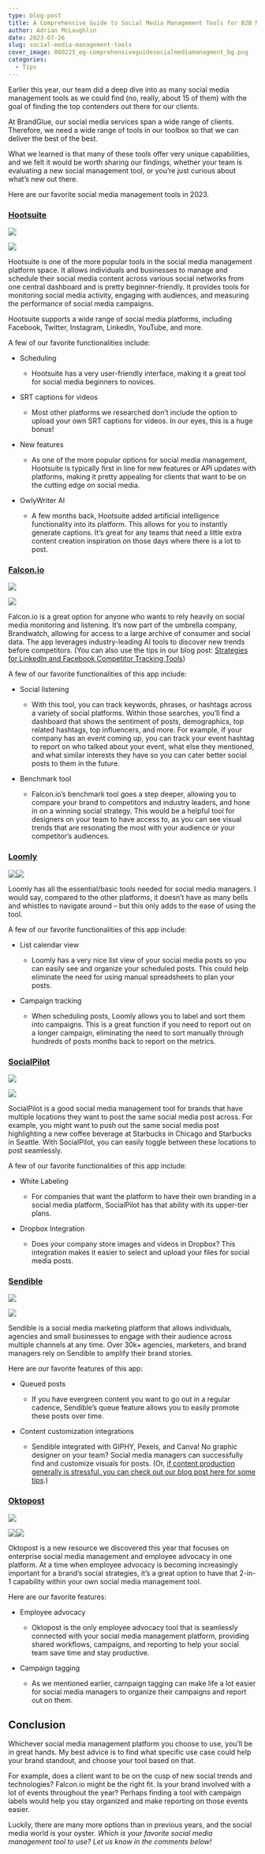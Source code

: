 ```yaml
---
type: blog-post
title: A Comprehensive Guide to Social Media Management Tools for B2B Marketers
author: Adrian McLaughlin
date: 2023-07-26
slug: social-media-management-tools
cover_image: 060223_eg-comprehensiveguidesocialmediamanagment_bg.png
categories:
  - Tips
---
```

Earlier this year, our team did a deep dive into as many social media management tools as we could find (no, really, about 15 of them) with the goal of finding the top contenders out there for our clients.

At BrandGlue, our social media services span a wide range of clients. Therefore, we need a wide range of tools in our toolbox so that we can deliver the best of the best. 

What we learned is that many of these tools offer very unique capabilities, and we felt it would be worth sharing our findings, whether your team is evaluating a new social management tool, or you’re just curious about what’s new out there. 

Here are our favorite social media management tools in 2023.

### [Hootsuite](https://www.hootsuite.com/)

![](https://lh5.googleusercontent.com/NQaX96W0UO_CPfabHcEnkrMvtyYCpV-qvbJNjyAfqXOI23pPDYO2PKsy-Lmze1KVWozx1zJBJK6FUn6tz6wIp32NZ4IJooFXVi4Tt6M7CvT0KVWPtiE64_0q3xZfdaS97VJjuJ4CFHv593zWlBK9hZs)

![](https://lh4.googleusercontent.com/Z8Rs8Vs8PW7pqflWAZ9fQd2V47gRbO5BNLCczff3dVnc-A7KKn-fc7FJ9RDnUywC0lNEX_yvNGHE1Bh2wuX_xH0zp1uBpZSS2OkR6muOHWQ7OSIAPQXGEm7LwWpXLG1Oxqp8Liwdo-H6QfFlgSiDocY)

Hootsuite is one of the more popular tools in the social media management platform space. It allows individuals and businesses to manage and schedule their social media content across various social networks from one central dashboard and is pretty beginner-friendly. It provides tools for monitoring social media activity, engaging with audiences, and measuring the performance of social media campaigns.

Hootsuite supports a wide range of social media platforms, including Facebook, Twitter, Instagram, LinkedIn, YouTube, and more.

A few of our favorite functionalities include: 

* Scheduling 

  * Hootsuite has a very user-friendly interface, making it a great tool for social media beginners to novices. 
* SRT captions for videos

  * Most other platforms we researched don’t include the option to upload your own SRT captions for videos. In our eyes, this is a huge bonus!
* New features 

  * As one of the more popular options for social media management, Hootsuite is typically first in line for new features or API updates with platforms, making it pretty appealing for clients that want to be on the cutting edge on social media.
* OwlyWriter AI 

  * A few months back, Hootsuite added artificial intelligence functionality into its platform. This allows for you to instantly generate captions. It’s great for any teams that need a little extra content creation inspiration on those days where there is a lot to post.

### [Falcon.io](https://www.brandwatch.com/#from-falcon)

![](https://lh5.googleusercontent.com/Lu0_SyHhNpamljadw_kJvBS9c_gtr5hUeCsil_yZjIlS-9ochU5BrNt5CrtJsc1BvivYmyDapds_OVXZFet0BSpOrzPUPcpoESdyhNaZjbZZaAmS2LpbyTz27ZZSMCx2m5V4Wr78UYnXExACmAhp8KY)

![](https://lh5.googleusercontent.com/l7m7O9BK0xs8QvdOiKbsypFD0Uv3OERSTgDERzlFdW5v3d7NiIsqNYd723wsIz9vRjW9k-oIZuM_0f_0fcbSROAwU92eVRQAF4Jg0qbtPAnUyMEsBGknn1QMEVAOOzUXQt2558ap8goZVQDc29D4Kag)

Falcon.io is a great option for anyone who wants to rely heavily on social media monitoring and listening. It’s now part of the umbrella company, Brandwatch, allowing for access to a large archive of consumer and social data. The app leverages industry-leading AI tools to discover new trends before competitors. (You can also use the tips in our blog post: ​​[Strategies for LinkedIn and Facebook Competitor Tracking Tools](https://brandglue.com/blog/strategies-linkedin-facebook-competitor-tracking-tools/)) 

A few of our favorite functionalities of this app include: 

* Social listening

  * With this tool, you can track keywords, phrases, or hashtags across a variety of social platforms. Within those searches, you’ll find a dashboard that shows the sentiment of posts, demographics, top related hashtags, top influencers, and more. For example, if your company has an event coming up, you can track your event hashtag to report on who talked about your event, what else they mentioned, and what similar interests they have so you can cater better social posts to them in the future. 
* Benchmark tool

  * Falcon.io’s benchmark tool goes a step deeper, allowing you to compare your brand to competitors and industry leaders, and hone in on a winning social strategy. This would be a helpful tool for designers on your team to have access to, as you can see visual trends that are resonating the most with your audience or your competitor’s audiences.

### [Loomly](https://www.loomly.com/)

![](https://lh6.googleusercontent.com/cthKZansLW2mHorV4_SsZfCb7F9b0nNWtUWr6PsLJC9b0W-lv96_yhOwVX_YiVucVT3d9UrokekNoJTcKJAdfzE9DDrhpuHDyzJmfOjQ3GTV1Xwcw2rF-MBs81qzHU4RMZb3iStRYpSoI47xjIMwrNw)![](https://lh3.googleusercontent.com/N7FBXxs6VAl5gAk03JVEHHqojbUX9l3BAb7W7aZEiMrVN3MGhyTkiL1hrYy9PUuL1J_LevV0d-nkM3mybt5cWx8VX0BXNJcfOpj75WpVGpV2AGyTUN6BEKaBllb9mT_NLnKlskwbxXEdGVov0Fc_C_Y)

Loomly has all the essential/basic tools needed for social media managers. I would say, compared to the other platforms, it doesn’t have as many bells and whistles to navigate around – but this only adds to the ease of using the tool. 

A few of our favorite functionalities of this app include: 

* List calendar view

  * Loomly has a very nice list view of your social media posts so you can easily see and organize your scheduled posts. This could help eliminate the need for using manual spreadsheets to plan your posts. 
* Campaign tracking 

  * When scheduling posts, Loomly allows you to label and sort them into campaigns. This is a great function if you need to report out on a longer campaign, eliminating the need to sort manually through hundreds of posts months back to report on the metrics. 

### [SocialPilot](https://www.socialpilot.co/)

![](https://lh3.googleusercontent.com/d6fb4NXMVscR-zc0oE5VTpFazKC21l3uWCKIlebDY9FSVgccLDEUxBvBt-Nx2hfTdjV7oLojgk1Bc7Y7gkFxgSeJI1oiKpcwqI5eoJ8qEOyB1_jYA9-4rmhWrlMOp_sGKPiTuYAt8Pho0YdgmJc82dQ)

![](https://lh4.googleusercontent.com/B2E8fqxwDFyFbqvmkOYQUEHZ0w0zBkMP_zoEzhWHorBhrbETEDrcPpwlUu5Dn5NskihlV_IntekbR-gYlzS2BiTTK_mflqYlHd6q855g9vChCvgQcSYkYjeW-OuQwf5fA_KysJQc8ag6FsHtD2UuAaU)

SocialPilot is a good social media management tool for brands that have multiple locations they want to post the same social media post across. For example, you might want to push out the same social media post highlighting a new coffee beverage at Starbucks in Chicago and Starbucks in Seattle. With SocialPilot, you can easily toggle between these locations to post seamlessly. 

A few of our favorite functionalities of this app include: 

* White Labeling

  * For companies that want the platform to have their own branding in a social media platform, SocialPilot has that ability with its upper-tier plans.
* Dropbox Integration

  * Does your company store images and videos in Dropbox? This integration makes it easier to select and upload your files for social media posts. 

### [Sendible](https://www.sendible.com/)

![](https://lh6.googleusercontent.com/zUcm1bspa4_iJqR8u92_DwQ5s3ciKzTTbRA8CNwuPXjj30yuHElByoG8TDEJOiHoNEGfx_sWWQL9x9UZ1CeQMGWs_0JBJllEcIuCYVsboCtvQz8-ZhppmiSmARPttNje_OCbMK3DCW1OWzVe76URzcg)

![](https://lh4.googleusercontent.com/lYLOLa_s_aOdxIgeWDDzOAKcJKVZlwglnU9Ey03ZvhSKzK5KdxiNAhoxCQMTeIT61bYbyE4drhbRNE0l8w1qcGmf8EhGbe66e6javu7mhdfPa6EpdxEcH1I2kZGerRnzaHEI5AtPMAQOeDq_Qcb_4KA)

Sendible is a social media marketing platform that allows individuals, agencies and small businesses to engage with their audience across multiple channels at any time. Over 30k+ agencies, marketers, and brand managers rely on Sendible to amplify their brand stories.

Here are our favorite features of this app: 

* Queued posts

  * If you have evergreen content you want to go out in a regular cadence, Sendible’s queue feature allows you to easily promote these posts over time. 
* Content customization integrations

  * Sendible integrated with GIPHY, Pexels, and Canva! No graphic designer on your team? Social media managers can successfully find and customize visuals for posts. (Or, [if content production generally is stressful, you can check out our blog post here for some tips](https://brandglue.com/blog/4-tips-boost-b2b-social-media-presence-reduce-content-production-stress/).)

### [Oktopost](https://www.oktopost.com/)

![](screenshot-2023-07-26-at-5.37.02-pm.png)

![](https://lh6.googleusercontent.com/FDjkEym_EmDbjXS_r8pUh7lZFkjdB0049QmRs0Zo9hkfl3BzeF0aaHGinYE_8yWgCFl7xrYf7BBbcFM4QLfsPuR_RRd57ufigHfUBvjrEBxQiXjl7pRMSF25KC3YPm_I8W-BkBQ-P4TwM-OneV4IjcQ)![](https://lh6.googleusercontent.com/kbv-XJTDOReFh-uTWYavHx0VqljC0tS5pRQTzXVQWBpiH4g_wI_dXlgV1oMKvP8E5qMDEEnyAvwKaPBaN9drgPGhucaHkG3SnyVJIEEo_yHSi-LkcG2qLXtLk5c5yjXrmcN4fJc3cdog7dmskNGihd0)

Oktopost is a new resource we discovered this year that focuses on enterprise social media management and employee advocacy in one platform. At a time when employee advocacy is becoming increasingly important for a brand’s social strategies, it’s a great option to have that 2-in-1 capability within your own social media management tool.  

Here are our favorite features:

* Employee advocacy

  * Oktopost is the only employee advocacy tool that is seamlessly connected with your social media management platform, providing shared workflows, campaigns, and reporting to help your social team save time and stay productive.
* Campaign tagging

  * As we mentioned earlier, campaign tagging can make life a lot easier for social media managers to organize their campaigns and report out on them.



## Conclusion

Whichever social media management platform you choose to use, you’ll be in great hands. My best advice is to find what specific use case could help your brand standout, and choose your tool based on that.

For example, does a client want to be on the cusp of new social trends and technologies? Falcon.io might be the right fit. Is your brand involved with a lot of events throughout the year? Perhaps finding a tool with campaign labels would help you stay organized and make reporting on those events easier. 

Luckily, there are many more options than in previous years, and the social media world is your oyster. *Which is your favorite social media management tool to use? Let us know in the comments below!*